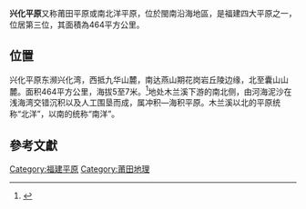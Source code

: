 {{Otheruses|subject=[[福建省|福建省]][[莆田市|莆田市]]一带的平原|other=[[江苏省|江苏省]][[兴化市|兴化市]]的平原|里下河平原}}
'''兴化平原'''又称莆田平原或南北洋平原，位於閩南沿海地區，是福建四大平原之一，位居第三位，其面積為464平方公里。
==位置==

兴化平原东濒兴化湾，西抵九华山麓，南达燕山期花岗岩丘陵边缘，北至囊山山麓。面积464平方公里，海拔5至7米。<ref name="古代兴化平原的开发从哪里开始">{{cite web |url = http://www.0594xyw.com/news_detail.php?id=23353 |title = 莆田侨乡时报 |deadurl = yes |archiveurl = https://web.archive.org/web/20140809213550/http://www.0594xyw.com/news_detail.php?id=23353 |archivedate = 2014-08-09 |accessdate = 2014-07-31 }}</ref>地处木兰溪下游的南北侧，由河海泥沙在浅海湾交错沉积以及人工围垦而成，属冲积—海积平原。木兰溪以北的平原统称“北洋”，以南的统称“南洋”。

==參考文獻==
<div class="references-small">
<references />
</div>

{{中国平原}}
[[Category:福建平原|Category:福建平原]]
[[Category:莆田地理|Category:莆田地理]]